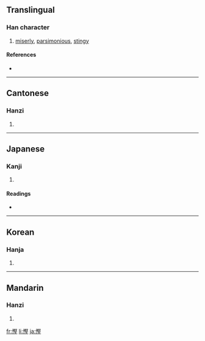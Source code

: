 {{also|悭}}
==Translingual==

===Han character===
{{Han char|rn=61|rad=心|as=11|sn=14|four=9701<sub>4</sub>|canj=心尸水土 (PSEG)}}

# [[miserly]], [[parsimonious]], [[stingy]]

====References====
* {{Han ref|kx=0400.080|dkj=11140|dj=0740.040|hdz=42345.050|uh=6173|ud=24947|bh=E1C7|bd=57799}}

----

==Cantonese==

===Hanzi===
{{yue-hanzi|jyut=|y=han1}}

# {{defn|Cantonese}}

----

==Japanese==

===Kanji===
{{ja-kanji|grade=|rs=心11}}

# {{defn|Japanese}}

====Readings====
* {{ja-readings|on=[[かん]] (kan), [[けん]] (ken)|kun=[[おしむ]] (oshimu)}}

----

==Korean==

===Hanja===
{{ko-hanja|hangeul=간|eumhun=|rv=gan|mr=kan|y=kan}}

# {{defn|Korean}}

----

==Mandarin==

===Hanzi===
{{cmn-hanzi|sim=悭|pin=[[qiān]] ([[qian1]])|wg=ch'ien<sup>1</sup>}}

# {{defn|Mandarin}}

[[fr:慳]]
[[li:慳]]
[[ja:慳]]